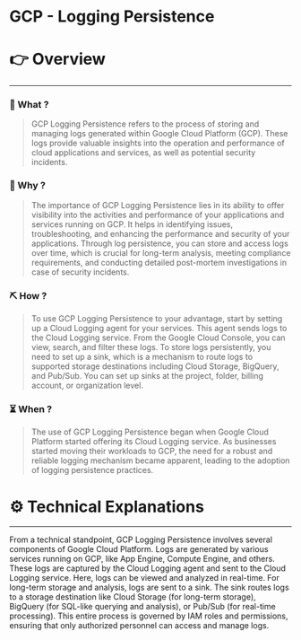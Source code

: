 # GCP - Logging Persistence


# 👉 Overview

---

### 👀 What ?

> GCP Logging Persistence refers to the process of storing and managing logs generated within Google Cloud Platform (GCP). These logs provide valuable insights into the operation and performance of cloud applications and services, as well as potential security incidents.
> 

### 🧐 Why ?

> The importance of GCP Logging Persistence lies in its ability to offer visibility into the activities and performance of your applications and services running on GCP. It helps in identifying issues, troubleshooting, and enhancing the performance and security of your applications. Through log persistence, you can store and access logs over time, which is crucial for long-term analysis, meeting compliance requirements, and conducting detailed post-mortem investigations in case of security incidents.
> 

### ⛏️ How ?

> To use GCP Logging Persistence to your advantage, start by setting up a Cloud Logging agent for your services. This agent sends logs to the Cloud Logging service. From the Google Cloud Console, you can view, search, and filter these logs. To store logs persistently, you need to set up a sink, which is a mechanism to route logs to supported storage destinations including Cloud Storage, BigQuery, and Pub/Sub. You can set up sinks at the project, folder, billing account, or organization level.
> 

### ⏳ When ?

> The use of GCP Logging Persistence began when Google Cloud Platform started offering its Cloud Logging service. As businesses started moving their workloads to GCP, the need for a robust and reliable logging mechanism became apparent, leading to the adoption of logging persistence practices.
> 

# ⚙️ Technical Explanations

---

From a technical standpoint, GCP Logging Persistence involves several components of Google Cloud Platform. Logs are generated by various services running on GCP, like App Engine, Compute Engine, and others. These logs are captured by the Cloud Logging agent and sent to the Cloud Logging service. Here, logs can be viewed and analyzed in real-time. For long-term storage and analysis, logs are sent to a sink. The sink routes logs to a storage destination like Cloud Storage (for long-term storage), BigQuery (for SQL-like querying and analysis), or Pub/Sub (for real-time processing). This entire process is governed by IAM roles and permissions, ensuring that only authorized personnel can access and manage logs.
